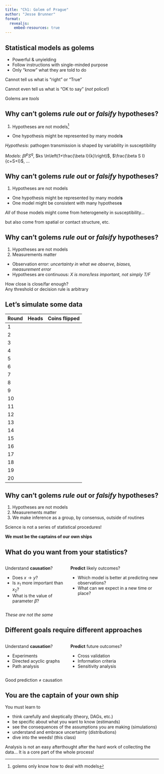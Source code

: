 ```yaml
---
title: "Ch1: Golem of Prague"
author: "Jesse Brunner"
format: 
  revealjs:
    embed-resources: true
---
```


## Statistical models as golems

-  Powerful & unyielding
-  Follow instructions with single-minded purpose
-  Only "know" what they are told to do

::: {.fragment .fade-up}
Cannot tell us what is "right" or "True"
:::

::: {.fragment .fade-up}
Cannot even tell us what is "OK to say" (_not_ police!)
:::

::: {.fragment .fade-up}
Golems are _tools_
:::

## Why can't golems _rule out_ or _falsify_ hypotheses?

1.  Hypotheses are not models^[golems only know how to deal with models]

-  One hypothesis might be represented by many model**s**

::: {.fragment .fade-in}
_Hypothesis_: pathogen transmission is shaped by variability in susceptibility

_Models_: $\beta I^p S^q$, $ks \ln\left(1+\frac{\beta I}{k}\right)$, $\frac{\beta S I}{c+S+I}$, ...
:::

## Why can't golems _rule out_ or _falsify_ hypotheses?

1.  Hypotheses are not models 

-  One hypothesis might be represented by many model**s**
-  One model might be consistent with many hypothese**s**

::: {.fragment .fade-in}
_All_ of those models might come from heterogeneity in susceptibility...

but also come from spatial or contact structure, etc.
:::


## Why can't golems _rule out_ or _falsify_ hypotheses?

1.  Hypotheses are not models
2.  Measurements matter
-  Observation error: _uncertainty in what we observe, biases, measurement error_
-  Hypotheses are continuous: _X is more/less important, not simply T/F_

::: {.fragment .fade-in}
How close is close/far enough?  
Any threshold or decision rule is arbitrary
:::



## Let's simulate some data {.smaller}

| Round | Heads | Coins flipped |
|-------|-------|---------------|
| 1     |       |               |
| 2     |       |               |
| 3     |       |               |
| 4     |       |               |
| 5     |       |               |
| 6     |       |               |
| 7     |       |               |
| 8     |       |               |
| 9     |       |               |
| 10    |       |               |
| 11    |       |               |
| 12    |       |               |
| 13    |       |               |
| 14    |       |               |
| 15    |       |               |
| 16    |       |               |
| 17    |       |               |
| 18    |       |               |
| 19    |       |               |
| 20    |       |               |


## Why can't golems _rule out_ or _falsify_ hypotheses?

1.  Hypotheses are not models
2.  Measurements matter
3.  We make inference as a group, by consensus, outside of routines

::: {.fragment .highlight-red} 
Science is not a series of statistical procedures!
::: 

:::  {.fragment .fade-in}
**We must be the captains of our own ships**
:::



## What do you want from your statistics?

:::: {.columns}

::: {.column width="40%"}
Understand **causation**?

-  Does $x \rightarrow y$?
-  Is $x_1$ more important than $x_2$?
-  What is the value of parameter $\beta$?
:::

::: {.column width="60%"}
**Predict** likely outcomes?

-  Which model is better at predicting new observations?
-  What can we expect in a new time or place?
:::

::::

::: {.fragment .highlight-red}
_These are not the same_
:::

## Different goals require different approaches

:::: {.columns}

::: {.column width="40%"}
Understand **causation**?

-  Experiments
-  Directed acyclic graphs
-  Path analysis

:::

::: {.column width="60%"}
**Predict** future outcomes?

-  Cross validation
-  Information criteria 
-  Sensitivity analysis
:::

::::

::: {.fragment .highlight-red}
Good prediction $\neq$ causation
:::

## You are the captain of your own ship

You must learn to 

* think carefully and skeptically (theory, DAGs, etc.)
* be specific about what you want to know (estimands)
* see the consequences of the assumptions you are making (simulations)
* understand and embrace uncertainty (distributions)
* dive into the weeds! (this class)

::: {.fragment .highlight-red}
Analysis is not an easy afterthought after the hard work of collecting the data... 
It is a core part of the whole process!
:::

 